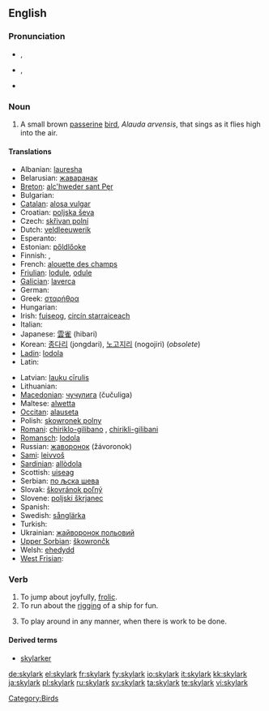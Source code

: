 {{wikipedia}}
==English==

===Pronunciation===
* {{a|RP}} {{IPA|/ˈskaɪˌlɑːk/}}, {{SAMPA|/"skaI%lA:k/}}
* {{a|GenAm}} {{IPA|/'skaɪˌlɑɻk/}}, {{SAMPA|/"skaI%lArk/}}
* {{audio|En-us-skylark.ogg|Audio (US)}}

===Noun===
{{en-noun}}

# A small brown [[passerine]] [[bird]], ''Alauda arvensis'', that sings as it flies high into the air.

====Translations====
{{trans-top|A small brown passerine bird}}
* Albanian: [[lauresha]]
* Belarusian: [[жаваранак]] {{m}}
* [[Breton]]: [[alc'hweder sant Pęr]]
* Bulgarian: {{t+|bg|чучулига|f|tr=čučuliga|sc=Cyrl}}
* [[Catalan]]: [[alosa|alosa vulgar]]
* Croatian: [[poljska ševa]] {{f}}
* Czech: [[skřivan polní]]
* Dutch: [[veldleeuwerik]] {{m}}
* Esperanto: {{t-|eo|alaŭdo|xs=Esperanto}}
* Estonian: [[pőldlőoke]]
* Finnish: {{t+|fi|kiuru}},  {{t-|fi|leivo}}
* French: [[alouette des champs]] {{f}}
* [[Friulian]]: [[lodule]], [[odule]]
* [[Galician]]: [[laverca]] {{f}}
* German: {{t+|de|Lerche}}
* Greek: [[σταρήθρα]] {{f}}
* Hungarian: {{t-|hu|mezei pacsirta}}
* Irish: [[fuiseog]], [[circín starraiceach]]
* Italian: {{t+|it|allodola|f}}
* Japanese: [[雲雀]] (hibari)
* Korean: [[종다리]] (jongdari), [[노고지리]] (nogojiri) (''obsolete'')
* [[Ladin]]: [[lodola]]
* Latin: {{t-|la|alauda|f}}
{{trans-mid}}
* Latvian: [[lauku cīrulis]]
* Lithuanian: {{t+|lt|vieversys|xs=Lithuanian}}
* [[Macedonian]]: [[чучулига]] (čučuliga) {{f}}
* Maltese: [[alwetta]]
* [[Occitan]]: [[alauseta]] {{f}}
* Polish: [[skowronek polny]] {{m}}
* [[Romani]]: [[chiriklo-gilibano]] {{m}}, [[chirikli-gilibani]] {{f}}
* [[Romansch]]: [[lodola]]
* Russian: [[жаворонок]] (žávoronok) {{m}}
* [[Sami]]: [[leivvoš]]
* [[Sardinian]]: [[allòdola]]
* Scottish: [[uiseag]]
* Serbian: [[по љска шева]]
* Slovak: [[škovránok poľný]]
* Slovene: [[poljski škrjanec]]
* Spanish: {{t+|es|alondra|f|alt=alondra común}}
* Swedish: [[sånglärka]]
* Turkish: {{t+|tr|tarla kuşu}}
* Ukrainian: [[жайворонок польовий]]
* [[Upper Sorbian]]: [[škowrončk]]
* Welsh: [[ehedydd]]
* [[West Frisian]]: {{t|fy|ljurk}}
{{trans-bottom}}

===Verb===
{{en-verb}}

# To jump about joyfully, [[frolic]].
# To run about the [[rigging]] of a ship for fun.
# {{by extension}} To play around in any manner, when there is work to be done.

====Derived terms====
* [[skylarker]]

[[Category:Birds]]

[[de:skylark]]
[[el:skylark]]
[[fr:skylark]]
[[fy:skylark]]
[[io:skylark]]
[[it:skylark]]
[[kk:skylark]]
[[ja:skylark]]
[[pl:skylark]]
[[ru:skylark]]
[[sv:skylark]]
[[ta:skylark]]
[[te:skylark]]
[[vi:skylark]]